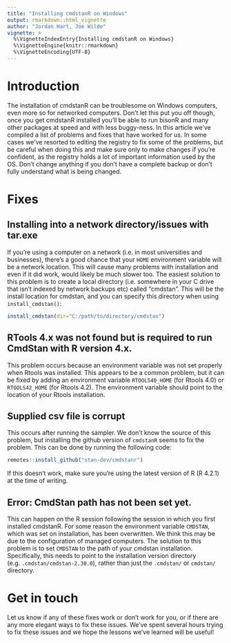 ```yaml
---
title: "Installing cmdstanR on Windows"
output: rmarkdown::html_vignette
author: "Jordan Hart, Joe Wilde"
vignette: >
  %\VignetteIndexEntry{Installing cmdstanR on Windows}
  %\VignetteEngine{knitr::rmarkdown}
  %\VignetteEncoding{UTF-8}
---
```


# Introduction

The installation of cmdstanR can be troublesome on Windows computers, even more so for networked computers. Don't let this put you off though, once you get cmdstanR installed you'll be able to run bisonR and many other packages at speed and with less buggy-ness. In this article we've compiled a list of problems and fixes that have worked for us. In some cases we've resorted to editing the registry to fix some of the problems, but be careful when doing this and make sure only to make changes if you're confident, as the registry holds a lot of important information used by the OS. Don't change anything if you don't have a complete backup or don't fully understand what is being changed.

# Fixes

## Installing into a network directory/issues with tar.exe

If you're using a computer on a network (i.e. in most universities and businesses), there's a good chance that your `HOME` environment variable will be a network location. This will cause many problems with installation and even if it did work, would likely be much slower too. The easiest solution to this problem is to create a local directory (i.e. somewhere in your C drive that isn't indexed by network backups etc) called "cmdstan". This will be the install location for cmdstan, and you can specify this directory when using `install_cmdstan()`:
```r
install_cmdstan(dir="C:/path/to/directory/cmdstan")
```

## RTools 4.x was not found but is required to run CmdStan with R version 4.x.

This problem occurs because an environment variable was not set properly when Rtools was installed. This appears to be a common problem, but it can be fixed by adding an environment variable `RTOOLS40_HOME` (for Rtools 4.0) or `RTOOLS42_HOME` (for Rtools 4.2). The environment variable should point to the location of your Rtools installation.

## Supplied csv file is corrupt

This occurs after running the sampler. We don't know the source of this problem, but installing the github version of `cmdstanR` seems to fix the problem. This can be done by running the following code:
```r
remotes::install_github("stan-dev/cmdstanr")
```

If this doesn't work, make sure you're using the latest version of R (R 4.2.1) at the time of writing.

## Error: CmdStan path has not been set yet.

This can happen on the R session following the session in which you first installed cmdstanR. For some reason the environment variable `CMDSTAN`, which was set on installation, has been overwritten. We think this may be due to the configuration of managed computers. The solution to this problem is to set `CMDSTAN` to the path of your cmdstan installation. Specifically, this needs to point to the installation version directory (e.g. `.cmdstan/cmdstan-2.30.0`), rather than just the `.cmdstan/` or `cmdstan/` directory. 

# Get in touch

Let us know if any of these fixes work or don't work for you, or if there are any more elegant ways to fix these issues. We've spent several hours trying to fix these issues and we hope the lessons we've learned will be useful!
